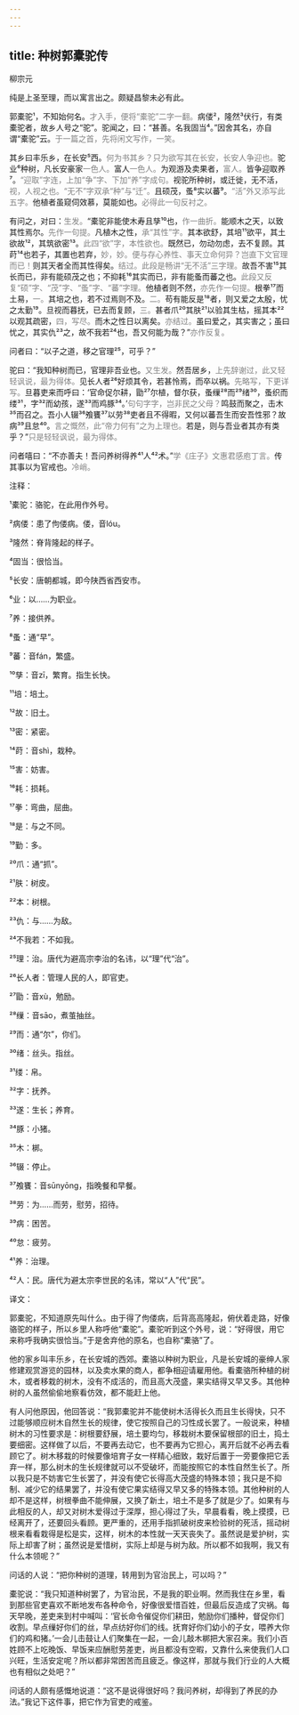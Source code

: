 ```yaml
---
---
---
```

title: 种树郭橐驼传
---




柳宗元





纯是上圣至理，而以寓言出之。颇疑昌黎未必有此。





郭橐驼¹，不知始何名。<font color=gray font-size=0.8rem>才入手，便将“橐驼”二字一翻。</font>病偻²，隆然³伏行，有类橐驼者，故乡人号之“驼”。驼闻之，曰：“甚善。名我固当⁴。”因舍其名，亦自谓“橐驼”云。<font color=gray font-size=0.8rem>于一篇之首，先将闲文写作，一笑。</font>

其乡曰丰乐乡，在长安⁵西。<font color=gray font-size=0.8rem>何为书其乡？只为欲写其在长安，长安人争迎也。</font>驼业⁶种树，凡长安豪家<font color=gray font-size=0.8rem>一色人。</font>富人<font color=gray font-size=0.8rem>一色人。</font>为观游及卖果者，<font color=gray font-size=0.8rem>富人。</font>皆争迎取养⁷。<font color=gray font-size=0.8rem>“迎取”字连，上加“争”字、下加“养”字成句。</font>视驼所种树，或迁徙，无不活，<font color=gray font-size=0.8rem>视，人视之也。“无不”字双承“种”与“迁”。</font>且硕茂，蚤⁸实以蕃⁹。<font color=gray font-size=0.8rem>“活”外又添写此五字。</font>他植者虽窥伺效慕，莫能如也。<font color=gray font-size=0.8rem>必得此一句反衬之。</font>

有问之，对曰：<font color=gray font-size=0.8rem>生发。</font>“橐驼非能使木寿且孳¹⁰也，<font color=gray font-size=0.8rem>作一曲折。</font>能顺木之天，以致其性焉尔。<font color=gray font-size=0.8rem>先作一句提。</font>凡植木之性，<font color=gray font-size=0.8rem>承“其性”字。</font>其本欲舒，其培¹¹欲平，其土欲故¹²，其筑欲密¹³。<font color=gray font-size=0.8rem>此四“欲”字，本性欲也。</font>既然已，勿动勿虑，去不复顾。其莳¹⁴也若子，其置也若弃，<font color=gray font-size=0.8rem>妙，妙。便与存心养性、事天立命何异？岂直下文官理而已！</font>则其天者全而其性得矣。<font color=gray font-size=0.8rem>结过。此段是畅讲“无不活”三字理。</font>故吾不害¹⁵其长而已，非有能硕茂之也；不抑耗¹⁶其实而已，非有能蚤而蕃之也。<font color=gray font-size=0.8rem>此段又反复“硕”字、“茂”字、“蚤”字、“蕃”字理。</font>他植者则不然，<font color=gray font-size=0.8rem>亦先作一句提。</font>根拳¹⁷而土易，<font color=gray font-size=0.8rem>一。</font>其培之也，若不过焉则不及。<font color=gray font-size=0.8rem>二。</font>苟有能反是¹⁸者，则又爱之太殷，忧之太勤¹⁹。旦视而暮抚，已去而复顾，<font color=gray font-size=0.8rem>三。</font>甚者爪²⁰其肤²¹以验其生枯，摇其本²²以观其疏密，<font color=gray font-size=0.8rem>四，写尽。</font>而木之性日以离矣。<font color=gray font-size=0.8rem>亦结过。</font>虽曰爱之，其实害之；虽曰忧之，其实仇²³之，故不我若²⁴也，吾又何能为哉？”<font color=gray font-size=0.8rem>亦作反复。</font>

问者曰：“以子之道，移之官理²⁵，可乎？”

驼曰：“我知种树而已，官理非吾业也。<font color=gray font-size=0.8rem>又生发。</font>然吾居乡，<font color=gray font-size=0.8rem>上先辞谢过，此又轻轻讽说，最为得体。</font>见长人者²⁶好烦其令，若甚怜焉，而卒以祸。<font color=gray font-size=0.8rem>先略写，下更详写。</font>旦暮吏来而呼曰：‘官命促尔耕，勖²⁷尔植，督尔获，蚤缫²⁸而²⁹绪³⁰，蚤织而缕³¹，字³²而幼孩，遂³³而鸡豚³⁴。’<font color=gray font-size=0.8rem>句句字字，岂非民之父母？</font>鸣鼓而聚之，击木³⁵而召之。吾小人辍³⁶飧饔³⁷以劳³⁸吏者且不得暇，又何以蕃吾生而安吾性邪？故病³⁹且怠⁴⁰。<font color=gray font-size=0.8rem>言之慨然，此“帝力何有”之为上理也。</font>若是，则与吾业者其亦有类乎？”<font color=gray font-size=0.8rem>只是轻轻讽说，最为得体。</font>

问者嘻曰：“不亦善夫！吾问养树得养⁴¹人⁴²术。”<font color=gray font-size=0.8rem>学《庄子》文惠君感庖丁言。</font>传其事以为官戒也。<font color=gray font-size=0.8rem>冷峭。</font>

注释：

¹橐驼：骆驼，在此用作外号。

²病偻：患了佝偻病。偻，音lóu。

³隆然：脊背隆起的样子。

⁴固当：很恰当。

⁵长安：唐朝都城，即今陕西省西安市。

⁶业：以……为职业。

⁷养：接供养。

⁸蚤：通“早”。

⁹蕃：音fán，繁盛。

¹⁰孳：音zī，繁育。指生长快。

¹¹培：培土。

¹²故：旧土。

¹³密：紧密。

¹⁴莳：音shì，栽种。

¹⁵害：妨害。

¹⁶耗：损耗。

¹⁷拳：弯曲，屈曲。

¹⁸是：与之不同。

¹⁹勤：多。

²⁰爪：通“抓”。

²¹肤：树皮。

²²本：树根。

²³仇：与……为敌。

²⁴不我若：不如我。

²⁵理：治。唐代为避高宗李治的名讳，以“理”代“治”。

²⁶长人者：管理人民的人，即官吏。

²⁷勖：音xù，勉励。

²⁸缫：音sāo，煮茧抽丝。

²⁹而：通“尔”，你们。

³⁰绪：丝头。指丝。

³¹缕：帛。

³²字：抚养。

³³遂：生长；养育。

³⁴豚：小猪。

³⁵木：梆。

³⁶辍：停止。

³⁷飧饔：音sūnyōng，指晚餐和早餐。

³⁸劳：为……而劳，慰劳，招待。

³⁹病：困苦。

⁴⁰怠：疲劳。

⁴¹养：治理。

⁴²人：民。唐代为避太宗李世民的名讳，常以“人”代“民”。

译文：

郭橐驼，不知道原先叫什么。由于得了佝偻病，后背高高隆起，俯伏着走路，好像骆驼的样子，所以乡里人称呼他“橐驼”。橐驼听到这个外号，说：“好得很，用它来称呼我确实很恰当。”于是舍弃他的原名，也自称“橐骆”了。

他的家乡叫丰乐乡，在长安城的西郊。橐骆以种树为职业，凡是长安城的豪绅人家修建观赏游览的园林，以及卖水果的商人，都争相迎请雇用他。看橐骆所种植的树木，或者移栽的树木，没有不成活的，而且高大茂盛，果实结得又早又多。其他种树的人虽然偷偷地察看仿效，都不能赶上他。

有人问他原因，他回答说：“我郭橐驼并不能使树木活得长久而且生长得快，只不过能够顺应树木自然生长的规律，使它按照自己的习性成长罢了。一般说来，种植树木的习性要求是：树根要舒展，培土要均匀，移栽树木要保留根部的旧土，捣土要细密。这样做了以后，不要再去动它，也不要再为它担心，离开后就不必再去看顾它了。树木移栽的时候要像培育子女一样精心细致，栽好后置于一旁要像把它丢弃一样，那么树木的生长规律就可以不受破坏，而能按照它的本性自然生长了。所以我只是不妨害它生长罢了，并没有使它长得高大茂盛的特殊本领；我只是不抑制、减少它的结果罢了，并没有使它果实结得又早又多的特殊本领。其他种树的人却不是这样，树根拳曲不能伸展，又换了新土，培土不是多了就是少了。如果有与此相反的人，却又对树木爱得过于深厚，担心得过了头，早晨看看，晚上摸摸，已经离开了，还要回头看顾。更严重的，还用手指抓破树皮来检验树的死活，摇动树根来看看栽得是松是实，这样，树木的本性就一天天丧失了。虽然说是爱护树，实际上却害了树；虽然说是爱惜树，实际上却是与树为敌。所以都不如我啊，我又有什么本领呢？”

问话的人说：“把你种树的道理，转用到为官治民上，可以吗？”

橐驼说：“我只知道种树罢了，为官治民，不是我的职业啊。然而我住在乡里，看到那些官吏喜欢不断地发布各种命令，好像很爱惜百姓，但最后反造成了灾祸。每天早晚，差吏来到村中喊叫：‘官长命令催促你们耕田，勉励你们播种，督促你们收割。早点缫好你们的丝，早点纺好你们的线。抚育好你们幼小的子女，喂养大你们的鸡和猪。’一会儿击鼓让人们聚集在一起，一会儿敲木梆把大家召来。我们小百姓顾不上吃晚饭、早饭来应酬慰劳差吏，尚且都没有空暇，又靠什么来使我们人口兴旺，生活安定呢？所以都非常困苦而且疲乏。像这样，那就与我们行业的人大概也有相似之处吧？”

问话的人颇有感慨地说道：“这不是说得很好吗？我问养树，却得到了养民的办法。”我记下这件事，把它作为官吏的戒鉴。